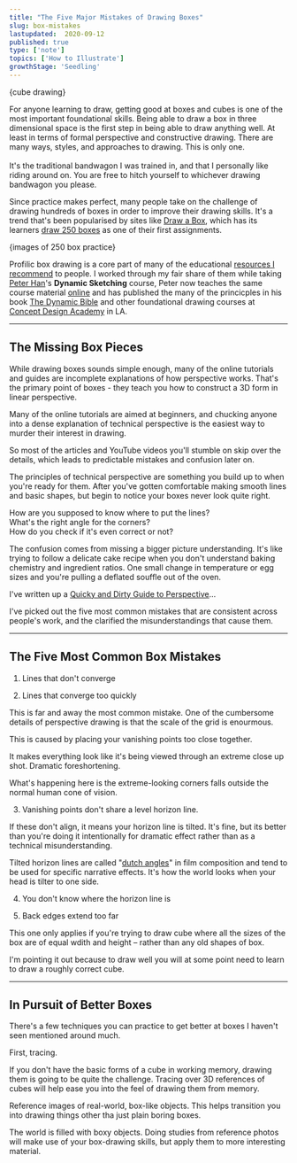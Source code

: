 ```yaml
---
title: "The Five Major Mistakes of Drawing Boxes"
slug: box-mistakes
lastupdated:  2020-09-12
published: true
type: ['note']
topics: ['How to Illustrate']
growthStage: 'Seedling'
---
```



{cube drawing}

For anyone learning to draw, getting good at boxes and cubes is one of the most important foundational skills. Being able to draw a box in three dimensional space is the first step in being able to draw anything well. <Footnote idName={1}><span>At least in terms of formal perspective and constructive drawing. There are many ways, styles, and approaches to drawing. This is only one.</span><br/><br/><span>It's the traditional bandwagon I was trained in, and that I personally like riding around on. You are free to hitch yourself to whichever drawing bandwagon you please.</span></Footnote>

Since practice makes perfect, many people take on the challenge of drawing hundreds of boxes in order to improve their drawing skills.
It's a trend that's been popularised by sites like [Draw a Box](https://drawabox.com/), which has its learners [draw 250 boxes](https://drawabox.com/lesson/250boxes) as one of their first assignments.

{images of 250 box practice}

Profilic box drawing is a core part of many of the educational [resources I recommend](/resources) to people. I worked through my fair share of them while taking [Peter Han](https://www.instagram.com/peterhanstyle/)'s **Dynamic Sketching** course, <Footnote idName={2}>Peter now teaches the same course material [online](https://peterhanstyle.artstation.com/projects/XB5D1L?album_id=1673541) and has published the many of the princicples in his book [The Dynamic Bible](https://peterhanstyle.myshopify.com/products/dynamic-bible?variant=46561311765)</Footnote> and other foundational drawing courses at [Concept Design Academy](http://conceptdesignacad.com/) in LA.


---

## The Missing Box Pieces 

While drawing boxes sounds simple enough, many of the online tutorials and guides are incomplete explanations of how perspective works. That's the primary point of boxes - they teach you how to construct a 3D form in linear perspective.

Many of the online tutorials are aimed at beginners, and chucking anyone into a dense explanation of technical perspective is the easiest way to murder their interest in drawing.

So most of the articles and YouTube videos you'll stumble on skip over the details, which leads to predictable mistakes and confusion later on.

The principles of technical perspective are something you build up to when you're ready for them. After you've gotten comfortable making smooth lines and basic shapes, but begin to notice your boxes never look quite right.

How are you supposed to know where to put the lines?  
What's the right angle for the corners?  
How do you check if it's even correct or not?

The confusion comes from missing a bigger picture understanding. It's like trying to follow a delicate cake recipe when you don't understand baking chemistry and ingredient ratios. One small change in temperature or egg sizes and you're pulling a deflated souffle out of the oven.

I've written up a [Quicky and Dirty Guide to Perspective]()...

I've picked out the five most common mistakes that are consistent across people's work, and the clarified the misunderstandings that cause them.

---

## The Five Most Common Box Mistakes

1. Lines that don't converge



2. Lines that converge too quickly

This is far and away the most common mistake.
One of the cumbersome details of perspective drawing is that the scale of the grid is enourmous.

This is caused by placing your vanishing points too close together.

It makes everything look like it's being viewed through an extreme close up shot. Dramatic foreshortening.

What's happening here is the extreme-looking corners falls outside the normal human cone of vision.


3. Vanishing points don't share a level horizon line.

If these don't align, it means your horizon line is tilted. It's fine, but its better than you're doing it intentionally for dramatic effect rather than as a technical misunderstanding.

Tilted horizon lines are called "[dutch angles](https://en.wikipedia.org/wiki/Dutch_angle)" in film composition and tend to be used for specific narrative effects. It's how the world looks when your head is tilter to one side.

4. You don't know where the horizon line is

5. Back edges extend too far

This one only applies if you're trying to draw cube where all the sizes of the box are of equal wdith and height – rather than any old shapes of box.

I'm pointing it out because to draw well you will at some point need to learn to draw a roughly correct cube. 

---

## In Pursuit of Better Boxes

There's a few techniques you can practice to get better at boxes I haven't seen mentioned around much.

First, tracing.

If you don't have the basic forms of a cube in working memory, drawing them is going to be quite the challenge. Tracing over 3D references of cubes will help ease you into the feel of drawing them from memory.

Reference images of real-world, box-like objects. This helps transition you into drawing things other tha just plain boring boxes.

The world is filled with boxy objects. Doing studies from reference photos will make use of your box-drawing skills, but apply them to more interesting material.






